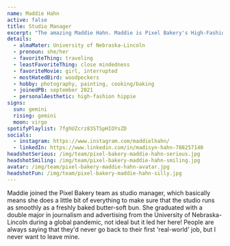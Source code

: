 ```yaml
---
name: Maddie Hahn
active: false
title: Studio Manager
excerpt: "The amazing Maddie Hahn. Maddie is Pixel Bakery's High-Fashion Hippie and Studio Manager. She loves traveling, but hates woodpeckers."
details:
  - almaMater: University of Nebraska-Lincoln
  - pronoun: she/her
  - favoriteThing: traveling
  - leastFavoriteThing: close mindedness
  - favoriteMovie: girl, interrupted
  - mostHatedBird: woodpeckers
  - hobby: photography, painting, cooking/baking
  - joinedPB: september 2021
  - personalAesthetic: high-fashion hippie
signs:
  sun: gemini
  rising: gemini
  moon: virgo
spotifyPlaylist: 7fghUZcrz83STSpHIOYsZD
socials:
  - instagram: https://www.instagram.com/maddielhahn/
  - linkedIn: https://www.linkedin.com/in/madisyn-hahn-788257140
headshotSerious: /img/team/pixel-bakery-maddie-hahn-serious.jpg
headshotSmiling: /img/team/pixel-bakery-maddie-hahn-smiling.jpg
avatar: /img/team/pixel-bakery-maddie-hahn-avatar.jpg
headshotFun: /img/team/pixel-bakery-maddie-hahn-silly.jpg
---
```


Maddie joined the Pixel Bakery team as studio manager, which basically means she does a little bit of everything to make sure that the studio runs as smoothly as a freshly baked butter-soft bun. She graduated with a double major in journalism and advertising from the University of Nebraska-Lincoln during a global pandemic, not ideal but it led her here! People are always saying that they'd never go back to their first 'real-world' job, but I never want to leave mine.
